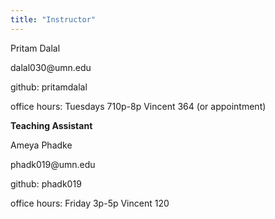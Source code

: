 ```yaml
---
title: "Instructor"
---
```



Pritam Dalal 

dalal030@umn.edu

github: pritamdalal

office hours: Tuesdays 710p-8p Vincent 364 (or appointment)
&nbsp;

**Teaching Assistant**

Ameya Phadke

phadk019@umn.edu

github: phadk019

office hours: Friday 3p-5p Vincent 120
